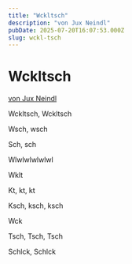 ```yaml
---
title: "Wckltsch"
description: "von Jux Neindl"
pubDate: 2025-07-20T16:07:53.000Z
slug: wckl-tsch
---
```


# Wckltsch
<span class="text-foreground-subtle relative block -mt-6 ml-4 mb-22"><a href="https://www.lyrikline.org/de/gedichte/schtzngrmm-1230" target="_blank">von Jux Neindl</a></span>

Wckltsch, Wckltsch

Wsch, wsch

Sch, sch

Wlwlwlwlwlwl

Wklt

Kt, kt, kt

Ksch, ksch, ksch

Wck

Tsch, Tsch, Tsch

Schlck, Schlck
